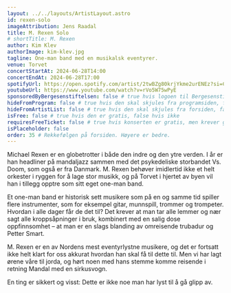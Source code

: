 ```yaml
---
layout: ../../layouts/ArtistLayout.astro
id: rexen-solo
imageAttribution: Jens Raadal
title: M. Rexen Solo
# shortTitle: M. Rexen
author: Kim Klev
authorImage: kim-klev.jpg
tagline: One-man band med en musikalsk eventyrer.
venue: Torvet
concertStartAt: 2024-06-28T14:00
concertEndAt: 2024-06-28T17:00
spotifyUrl: https://open.spotify.com/artist/2twBZg80krjYkme2urENEz?si=CkJqaLUoTIeFyzoYFReV_g
youtubeUrl: https://www.youtube.com/watch?v=rVo5W75wPyE
sponsoredByBergesenstiftelsen: false # true hvis logoen til Bergesenstiftelsen skal vises, false hvis ikke
hideFromProgram: false # true hvis den skal skjules fra programsiden, false hvis den skal vises
hideFromArtistList: false # true hvis den skal skjules fra forsiden, false hvis den skal vises
isFree: false # true hvis den er gratis, false hvis ikke
requiresFreeTicket: false # true hvis konserten er gratis, men krever gratisbillett
isPlaceholder: false
order: 35 # Rekkefølgen på forsiden. Høyere er bedre.
---
```


Michael Rexen er en globetrotter i både den indre og den ytre verden. I år er han headliner på mandaljazz sammen med det psykedeliske storbandet Vs. Doom, som også er fra Danmark. M. Rexen behøver imidlertid ikke et helt orkester i ryggen for å lage stor musikk, og på Torvet i hjertet av byen vil han i tillegg opptre som sitt eget one-man band.

Et one-man band er historisk sett musikere som på en og samme tid spiller flere instrumenter, som for eksempel gitar, munnspill, trommer og trompeter. Hvordan i alle dager får de det til? Det krever at man tar alle lemmer og nær sagt alle kroppsåpninger i bruk, kombinert med en salig dose oppfinnsomhet – at man er en slags blanding av omreisende trubadur og Petter Smart.

M. Rexen er en av Nordens mest eventyrlystne musikere, og det er fortsatt ikke helt klart for oss akkurat hvordan han skal få til dette til. Men vi har lagt ørene våre til jorda, og hørt noen med hans stemme komme reisende i retning Mandal med en sirkusvogn.

En ting er sikkert og visst: Dette er ikke noe man har lyst til å gå glipp av.
